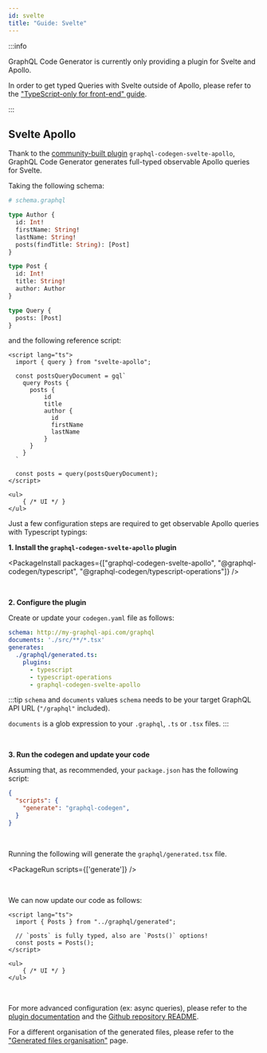 ```yaml
---
id: svelte
title: "Guide: Svelte"
---
```



:::info

GraphQL Code Generator is currently only providing a plugin for Svelte and Apollo.

In order to get typed Queries with Svelte outside of Apollo, please refer to the ["TypeScript-only for front-end" guide](/docs/guides/front-end-typescript-only).

:::


## Svelte Apollo

Thank to the [community-built plugin](https://github.com/ticruz38/graphql-codegen-svelte-apollo#readme) `graphql-codegen-svelte-apollo`, GraphQL Code Generator  generates full-typed observable Apollo queries for Svelte.

Taking the following schema:

```graphql
# schema.graphql

type Author {
  id: Int!
  firstName: String!
  lastName: String!
  posts(findTitle: String): [Post]
}

type Post {
  id: Int!
  title: String!
  author: Author
}

type Query {
  posts: [Post]
}
```

and the following reference script:

```svelte
<script lang="ts">
  import { query } from "svelte-apollo";

  const postsQueryDocument = gql`
    query Posts {
      posts {
          id
          title
          author {
            id
            firstName
            lastName
          }
      }
    }
  `

  const posts = query(postsQueryDocument);
</script>

<ul>
    { /* UI */ }
</ul>
```

Just a few configuration steps are required to get observable Apollo queries with Typescript typings:

**1. Install the `graphql-codegen-svelte-apollo` plugin**

<PackageInstall packages={["graphql-codegen-svelte-apollo", "@graphql-codegen/typescript", "@graphql-codegen/typescript-operations"]} />

<br />

**2. Configure the plugin**

Create or update your `codegen.yaml` file as follows:

```yaml
schema: http://my-graphql-api.com/graphql
documents: './src/**/*.tsx'
generates:
  ./graphql/generated.ts:
    plugins:
      - typescript
      - typescript-operations
      - graphql-codegen-svelte-apollo
```

:::tip `schema` and `documents` values
`schema` needs to be your target GraphQL API URL (`"/graphql"` included).

`documents` is a glob expression to your `.graphql`, `.ts` or `.tsx` files.
:::

<br />

**3. Run the codegen and update your code**

Assuming that, as recommended, your `package.json` has the following script:

```json
{
  "scripts": {
    "generate": "graphql-codegen",
  }
}
```

<br />

Running the following will generate the `graphql/generated.tsx` file.

<PackageRun scripts={['generate']} />

<br />

We can now update our code as follows:


```svelte
<script lang="ts">
  import { Posts } from "../graphql/generated";

  // `posts` is fully typed, also are `Posts()` options!
  const posts = Posts();
</script>

<ul>
    { /* UI */ }
</ul>
```


<p>&nbsp;</p>

For more advanced configuration (ex: async queries), please refer to the [plugin documentation](/plugins/typescript-svelte-apollo) and the [Github repository README](https://github.com/ticruz38/graphql-codegen-svelte-apollo).

For a different organisation of the generated files, please refer to the ["Generated files organisation"](/docs/advanced/generated-files-organisation) page.


<p>&nbsp;</p>
